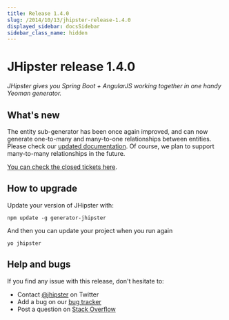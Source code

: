 ```yaml
---
title: Release 1.4.0
slug: /2014/10/13/jhipster-release-1.4.0
displayed_sidebar: docsSidebar
sidebar_class_name: hidden
---
```


JHipster release 1.4.0
==================

*JHipster gives you Spring Boot + AngularJS working together in one handy Yeoman generator.*

What's new
----------

The entity sub-generator has been once again improved, and can now generate one-to-many and many-to-one relationships between entities. Please check our [updated documentation](/creating-an-entity/). Of course, we plan to support many-to-many relationships in the future.

[You can check the closed tickets here](https://github.com/jhipster/generator-jhipster/issues?q=milestone%3A1.4.0+is%3Aclosed).

How to upgrade
------------

Update your version of JHipster with:

```
npm update -g generator-jhipster
```

And then you can update your project when you run again

```
yo jhipster
```

Help and bugs
--------------

If you find any issue with this release, don't hesitate to:

- Contact [@jhipster](https://twitter.com/jhipster) on Twitter
- Add a bug on our [bug tracker](https://github.com/jhipster/generator-jhipster/issues?state=open)
- Post a question on [Stack Overflow](http://stackoverflow.com/tags/jhipster/info)
